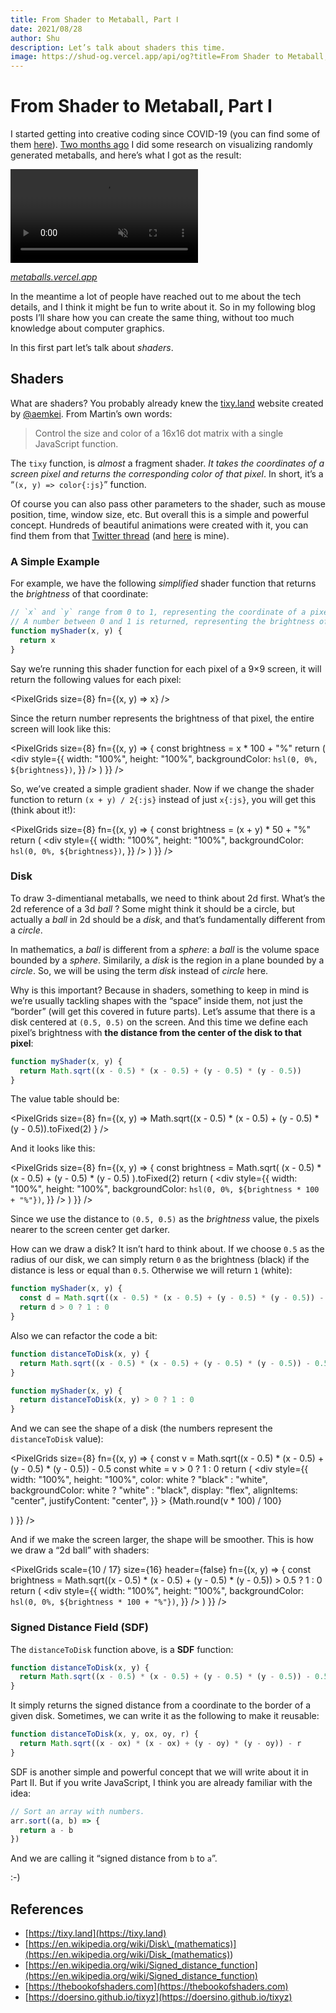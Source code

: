```yaml
---
title: From Shader to Metaball, Part Ⅰ
date: 2021/08/28
author: Shu
description: Let’s talk about shaders this time.
image: https://shud-og.vercel.app/api/og?title=From Shader to Metaball, Part Ⅰ
---
```



<Head>
  <meta name="twitter:card" content="summary_large_image" />
  <meta
    name="twitter:image"
    content="https://shud.in/images/card-metaballs1.png"
  />
  <meta name="og:title" content="From Shader to Metaball, Part Ⅰ" />
  <meta name="og:image" content="https://shud.in/images/card-metaballs1.png" />
</Head>

# From Shader to Metaball, Part Ⅰ

I started getting into creative coding since COVID-19 (you can find some of them [here](https://works.shud.in/creative-coding)). [Two months ago](https://twitter.com/shuding_/status/1414325136375877642) I did some research on visualizing randomly generated metaballs, and here’s what I got as the result:

<div style={{ paddingBottom: "56.25%", position: "relative" }}>
  <div style={{}} />
  <video
    src="/images/metaballs.mp4"
    autoPlay
    muted
    loop
    playsInline
    style={{ position: "absolute", margin: 0 }}
  />
</div>

_[metaballs.vercel.app](https://metaballs.vercel.app)_

In the meantime a lot of people have reached out to me about the tech details, and I think it might be fun to write about it. So in my following blog posts I’ll share how you can create the same thing, without too much knowledge about computer graphics.

In this first part let’s talk about _shaders_.

## Shaders

What are shaders? You probably already knew the [tixy.land](https://tixy.land) website created by [@aemkei](https://twitter.com/aemkei/status/1323399877611708416). From Martin’s own words:

> Control the size and color of a 16x16 dot matrix with a single JavaScript function.

The `tixy` function, is _almost_ a fragment shader. _It takes the coordinates of a screen pixel and returns the corresponding color of that pixel_. In short, it’s a “`(x, y) => color{:js}`” function.

Of course you can also pass other parameters to the shader, such as mouse position, time, window size, etc. But overall this is a simple and powerful concept. Hundreds of beautiful animations were created with it, you can find them from that [Twitter thread](https://twitter.com/aemkei/status/1323399877611708416) (and [here](https://twitter.com/shuding_/status/1324763353533698049) is mine).

### A Simple Example

For example, we have the following _simplified_ shader function that returns the _brightness_ of that coordinate:

```js
// `x` and `y` range from 0 to 1, representing the coordinate of a pixel.
// A number between 0 and 1 is returned, representing the brightness of it.
function myShader(x, y) {
  return x
}
```

Say we’re running this shader function for each pixel of a 9×9 screen, it will return the following values for each pixel:


<PixelGrids size={8} fn={(x, y) => x} />

Since the return number represents the brightness of that pixel, the entire screen will look like this:

<PixelGrids
  size={8}
  fn={(x, y) => {
    const brightness = x * 100 + "%"
    return (
      <div
        style={{
          width: "100%",
          height: "100%",
          backgroundColor: `hsl(0, 0%, ${brightness})`,
        }}
      />
    )
  }}
/>

So, we’ve created a simple gradient shader. Now if we change the shader function to return `(x + y) / 2{:js}` instead of just `x{:js}`, you will get this (think about it!):

<PixelGrids
  size={8}
  fn={(x, y) => {
    const brightness = (x + y) * 50 + "%"
    return (
      <div
        style={{
          width: "100%",
          height: "100%",
          backgroundColor: `hsl(0, 0%, ${brightness})`,
        }}
      />
    )
  }}
/>

### Disk

To draw 3-dimentianal metaballs, we need to think about 2d first. What’s the 2d reference of a 3d _ball_ ? Some might think it should be a circle, but actually a _ball_ in 2d should be a _disk_, and that’s fundamentally different from a _circle_.

In mathematics, a _ball_ is different from a _sphere_: a _ball_ is the volume space bounded by a _sphere_. Similarily, a _disk_ is the region in a plane bounded by a _circle_. So, we will be using the term _disk_ instead of _circle_ here.

Why is this important? Because in shaders, something to keep in mind is we’re usually tackling shapes with the “space” inside them, not just the “border” (will get this covered in future parts). Let’s assume that there is a disk centered at `(0.5, 0.5)` on the screen. And this time we define each pixel’s brightness with **the distance from the center of the disk to that pixel**:

```js
function myShader(x, y) {
  return Math.sqrt((x - 0.5) * (x - 0.5) + (y - 0.5) * (y - 0.5))
}
```

The value table should be:

<PixelGrids
  size={8}
  fn={(x, y) =>
    Math.sqrt((x - 0.5) * (x - 0.5) + (y - 0.5) * (y - 0.5)).toFixed(2)
  }
/>

And it looks like this:

<PixelGrids
  size={8}
  fn={(x, y) => {
    const brightness = Math.sqrt(
      (x - 0.5) * (x - 0.5) + (y - 0.5) * (y - 0.5)
    ).toFixed(2)
    return (
      <div
        style={{
          width: "100%",
          height: "100%",
          backgroundColor: `hsl(0, 0%, ${brightness * 100 + "%"})`,
        }}
      />
    )
  }}
/>

Since we use the distance to `(0.5, 0.5)` as the _brightness_ value, the pixels nearer to the screen center get darker.

How can we draw a disk? It isn’t hard to think about. If we choose `0.5` as the radius of our disk, we can simply return `0` as the brightness (black) if the distance is less or equal than `0.5`. Otherwise we will return `1` (white):

```js
function myShader(x, y) {
  const d = Math.sqrt((x - 0.5) * (x - 0.5) + (y - 0.5) * (y - 0.5)) - 0.5
  return d > 0 ? 1 : 0
}
```

Also we can refactor the code a bit:

```js
function distanceToDisk(x, y) {
  return Math.sqrt((x - 0.5) * (x - 0.5) + (y - 0.5) * (y - 0.5)) - 0.5
}

function myShader(x, y) {
  return distanceToDisk(x, y) > 0 ? 1 : 0
}
```

And we can see the shape of a disk (the numbers represent the `distanceToDisk` value):

<PixelGrids
  size={8}
  fn={(x, y) => {
    const v = Math.sqrt((x - 0.5) * (x - 0.5) + (y - 0.5) * (y - 0.5)) - 0.5
    const white = v > 0 ? 1 : 0
    return (
      <div
        style={{
          width: "100%",
          height: "100%",
          color: white ? "black" : "white",
          backgroundColor: white ? "white" : "black",
          display: "flex",
          alignItems: "center",
          justifyContent: "center",
        }}
      >
        {Math.round(v * 100) / 100}
      </div>
    )
  }}
/>

And if we make the screen larger, the shape will be smoother. This is how we draw a “2d ball” with shaders:

<PixelGrids
  scale={10 / 17}
  size={16}
  header={false}
  fn={(x, y) => {
    const brightness =
      Math.sqrt((x - 0.5) * (x - 0.5) + (y - 0.5) * (y - 0.5)) > 0.5 ? 1 : 0
    return (
      <div
        style={{
          width: "100%",
          height: "100%",
          backgroundColor: `hsl(0, 0%, ${brightness * 100 + "%"})`,
        }}
      />
    )
  }}
/>

### Signed Distance Field (SDF)

The `distanceToDisk` function above, is a **SDF** function:

```js
function distanceToDisk(x, y) {
  return Math.sqrt((x - 0.5) * (x - 0.5) + (y - 0.5) * (y - 0.5)) - 0.5
}
```

It simply returns the signed distance from a coordinate to the border of a given disk. Sometimes, we can write it as the following to make it reusable:

```js
function distanceToDisk(x, y, ox, oy, r) {
  return Math.sqrt((x - ox) * (x - ox) + (y - oy) * (y - oy)) - r
}
```

SDF is another simple and powerful concept that we will write about it in Part Ⅱ. But if you write JavaScript, I think you are already familiar with the idea:

```js
// Sort an array with numbers.
arr.sort((a, b) => {
  return a - b
})
```

And we are calling it “signed distance from `b` to `a`”.

:-)

## References

- [https://tixy.land](https://tixy.land)
- [https://en.wikipedia.org/wiki/Disk\_(mathematics)](<https://en.wikipedia.org/wiki/Disk_(mathematics)>)
- [https://en.wikipedia.org/wiki/Signed_distance_function](https://en.wikipedia.org/wiki/Signed_distance_function)
- [https://thebookofshaders.com](https://thebookofshaders.com)
- [https://doersino.github.io/tixyz](https://doersino.github.io/tixyz)
